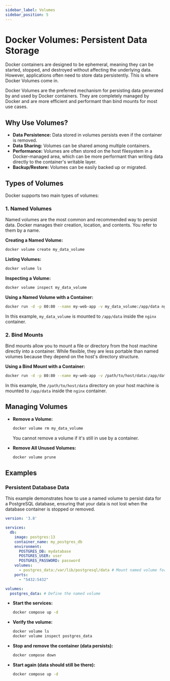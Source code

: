 ```yaml
---
sidebar_label: Volumes
sidebar_position: 5
---
```



# Docker Volumes: Persistent Data Storage

Docker containers are designed to be ephemeral, meaning they can be started, stopped, and destroyed without affecting the underlying data. However, applications often need to store data persistently. This is where Docker Volumes come in.

Docker Volumes are the preferred mechanism for persisting data generated by and used by Docker containers. They are completely managed by Docker and are more efficient and performant than bind mounts for most use cases.

## Why Use Volumes?

-   **Data Persistence:** Data stored in volumes persists even if the container is removed.
-   **Data Sharing:** Volumes can be shared among multiple containers.
-   **Performance:** Volumes are often stored on the host filesystem in a Docker-managed area, which can be more performant than writing data directly to the container's writable layer.
-   **Backup/Restore:** Volumes can be easily backed up or migrated.

## Types of Volumes

Docker supports two main types of volumes:

### 1. Named Volumes

Named volumes are the most common and recommended way to persist data. Docker manages their creation, location, and contents. You refer to them by a name.

**Creating a Named Volume:**

```bash
docker volume create my_data_volume
```

**Listing Volumes:**

```bash
docker volume ls
```

**Inspecting a Volume:**

```bash
docker volume inspect my_data_volume
```

**Using a Named Volume with a Container:**

```bash
docker run -d -p 80:80 --name my-web-app -v my_data_volume:/app/data nginx
```

In this example, `my_data_volume` is mounted to `/app/data` inside the `nginx` container.

### 2. Bind Mounts

Bind mounts allow you to mount a file or directory from the host machine directly into a container. While flexible, they are less portable than named volumes because they depend on the host's directory structure.

**Using a Bind Mount with a Container:**

```bash
docker run -d -p 80:80 --name my-web-app -v /path/to/host/data:/app/data nginx
```

In this example, the `/path/to/host/data` directory on your host machine is mounted to `/app/data` inside the `nginx` container.

## Managing Volumes

-   **Remove a Volume:**
    ```bash
    docker volume rm my_data_volume
    ```
    You cannot remove a volume if it's still in use by a container.

-   **Remove All Unused Volumes:**
    ```bash
    docker volume prune
    ```

## Examples

### Persistent Database Data

This example demonstrates how to use a named volume to persist data for a PostgreSQL database, ensuring that your data is not lost when the database container is stopped or removed.

<Tabs>
<TabItem value="docker-compose.yml" label="docker-compose.yml">

```yaml
version: '3.8'

services:
  db:
    image: postgres:13
    container_name: my_postgres_db
    environment:
      POSTGRES_DB: mydatabase
      POSTGRES_USER: user
      POSTGRES_PASSWORD: password
    volumes:
      - postgres_data:/var/lib/postgresql/data # Mount named volume for data persistence
    ports:
      - "5432:5432"

volumes:
  postgres_data: # Define the named volume
```

</TabItem>
<TabItem value="Commands" label="Commands">

-   **Start the services:**
    ```bash
    docker compose up -d
    ```
-   **Verify the volume:**
    ```bash
    docker volume ls
    docker volume inspect postgres_data
    ```
-   **Stop and remove the container (data persists):**
    ```bash
    docker compose down
    ```
-   **Start again (data should still be there):**
    ```bash
    docker compose up -d
    ```

</TabItem>
</Tabs>
